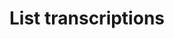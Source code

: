 ---
title: List transcriptions
description: (Deprecated) Prefer the more specific [pre-recorded endpoint](/api-reference/v2/pre-recorded/list). List all the transcriptions matching the parameters.
openapi: GET /v2/transcription
---